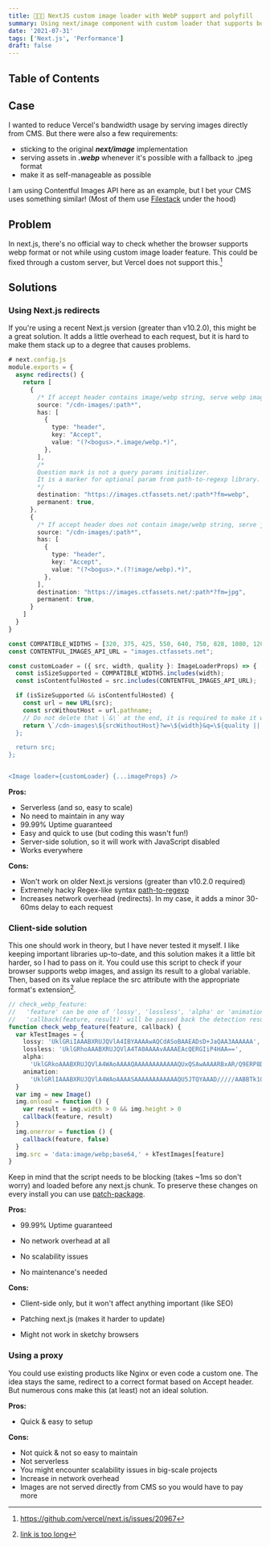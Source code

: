 ```yaml
---
title: 👨🏻‍💻 NextJS custom image loader with WebP support and polyfill
summary: Using next/image component with custom loader that supports both webp and jpeg polyfill in Safari. Three possible solutions and example with Contentful API.
date: '2021-07-31'
tags: ['Next.js', 'Performance']
draft: false
---
```


## Table of Contents

<TOCInline toc={props.toc} exclude="Table of Contents" />

## Case

I wanted to reduce Vercel's bandwidth usage by serving images directly from CMS. But there were also a few requirements:

- sticking to the original **_next/image_** implementation
- serving assets in **_.webp_** whenever it's possible with a fallback to .jpeg format
- make it as self-manageable as possible

I am using Contentful Images API here as an example, but I bet your CMS uses something similar! (Most of them use [Filestack](https://www.filestack.com/) under the hood)

## Problem

In next.js, there's no official way to check whether the browser supports webp format or not while using custom image loader feature. This could be fixed through a custom server, but Vercel does not support this.[^2]

## Solutions

### Using Next.js redirects

If you're using a recent Next.js version (greater than v10.2.0), this might be a great solution. It adds a little overhead to each request, but it is hard to make them stack up to a degree that causes problems.

```typescript
# next.config.js
module.exports = {
  async redirects() {
    return [
      {
        /* If accept header contains image/webp string, serve webp image */
        source: "/cdn-images/:path*",
        has: [
          {
            type: "header",
            key: "Accept",
            value: "(?<bogus>.*.image/webp.*)",
          },
        ],
        /*
        Question mark is not a query params initializer.
        It is a marker for optional param from path-to-regexp library.
        */
        destination: "https://images.ctfassets.net/:path*?fm=webp",
        permanent: true,
      },
      {
        /* If accept header does not contain image/webp string, serve jpg image */
        source: "/cdn-images/:path*",
        has: [
          {
            type: "header",
            key: "Accept",
            value: "(?<bogus>.*.(?!image/webp).*)",
          },
        ],
        destination: "https://images.ctfassets.net/:path*?fm=jpg",
        permanent: true,
      }
    ]
  }
}
```

```typescript
const COMPATIBLE_WIDTHS = [320, 375, 425, 550, 640, 750, 828, 1080, 1200];
const CONTENTFUL_IMAGES_API_URL = "images.ctfassets.net";

const customLoader = ({ src, width, quality }: ImageLoaderProps) => {
  const isSizeSupported = COMPATIBLE_WIDTHS.includes(width);
  const isContentfulHosted = src.includes(CONTENTFUL_IMAGES_API_URL);

  if (isSizeSupported && isContentfulHosted) {
    const url = new URL(src);
    const srcWithoutHost = url.pathname;
    // Do not delete that \`&\` at the end, it is required to make it work with path-to-regexp library
    return \`/cdn-images\${srcWithoutHost}?w=\${width}&q=\${quality || 75}&\`;
  };

  return src;
};


<Image loader={customLoader} {...imageProps} />
```

**Pros:**

- Serverless (and so, easy to scale)
- No need to maintain in any way
- 99.99% Uptime guaranteed
- Easy and quick to use (but coding this wasn't fun!)
- Server-side solution, so it will work with JavaScript disabled
- Works everywhere

**Cons:**

- Won't work on older Next.js versions (greater than v10.2.0 required)
- Extremely hacky Regex-like syntax [path-to-regexp](https://github.com/pillarjs/path-to-regexp)
- Increases network overhead (redirects). In my case, it adds a minor 30-60ms delay to each request

### Client-side solution

This one should work in theory, but I have never tested it myself. I like keeping important libraries up-to-date, and this solution makes it a little bit harder, so I had to pass on it. You could use this script to check if your browser supports webp images, and assign its result to a global variable. Then, based on its value replace the src attribute with the appropriate format's extension[^1].

```typescript
// check_webp_feature:
//   'feature' can be one of 'lossy', 'lossless', 'alpha' or 'animation'.
//   'callback(feature, result)' will be passed back the detection result (in an asynchronous way!)
function check_webp_feature(feature, callback) {
  var kTestImages = {
    lossy: 'UklGRiIAAABXRUJQVlA4IBYAAAAwAQCdASoBAAEADsD+JaQAA3AAAAAA',
    lossless: 'UklGRhoAAABXRUJQVlA4TA0AAAAvAAAAEAcQERGIiP4HAA==',
    alpha:
      'UklGRkoAAABXRUJQVlA4WAoAAAAQAAAAAAAAAAAAQUxQSAwAAAARBxAR/Q9ERP8DAABWUDggGAAAABQBAJ0BKgEAAQAAAP4AAA3AAP7mtQAAAA==',
    animation:
      'UklGRlIAAABXRUJQVlA4WAoAAAASAAAAAAAAAAAAQU5JTQYAAAD/////AABBTk1GJgAAAAAAAAAAAAAAAAAAAGQAAABWUDhMDQAAAC8AAAAQBxAREYiI/gcA',
  }
  var img = new Image()
  img.onload = function () {
    var result = img.width > 0 && img.height > 0
    callback(feature, result)
  }
  img.onerror = function () {
    callback(feature, false)
  }
  img.src = 'data:image/webp;base64,' + kTestImages[feature]
}
```

Keep in mind that the script needs to be blocking (takes ~1ms so don't worry) and loaded before any next.js chunk. To preserve these changes on every install you can use [patch-package](https://github.com/ds300/patch-package#readme).

**Pros:**

- 99.99% Uptime guaranteed

- No network overhead at all

- No scalability issues

- No maintenance's needed

**Cons:**

- Client-side only, but it won't affect anything important (like SEO)

- Patching next.js (makes it harder to update)

- Might not work in sketchy browsers

### Using a proxy

You could use existing products like Nginx or even code a custom one. The idea stays the same, redirect to a correct format based on Accept header. But numerous cons make this (at least) not an ideal solution.

**Pros:**

- Quick & easy to setup

**Cons:**

- Not quick & not so easy to maintain
- Not serverless
- You might encounter scalability issues in big-scale projects
- Increase in network overhead
- Images are not served directly from CMS so you would have to pay more

[^1]: [link is too long](https://github.com/vercel/next.js/blob/9065cdf83657455b091bfb2f85ae8231dfe50d9d/packages/next/client/image.tsx#L220)
[^2]: https://github.com/vercel/next.js/issues/20967
